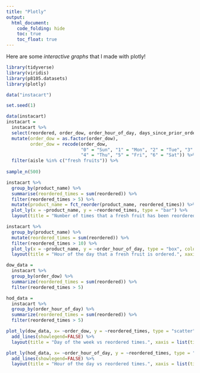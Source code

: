 ```yaml
---
title: "Plotly"
output: 
  html_document:
    code_folding: hide
    toc: true
    toc_float: true
---
```

Here are some _interactive graphs_ that I made with plotly!

```r
library(tidyverse)
library(viridis)
library(p8105.datasets)
library(plotly)
```

```r
data("instacart")
```

```r
set.seed(1)

data(instacart)
instacart = 
  instacart %>% 
  select(reordered, order_dow, order_hour_of_day, days_since_prior_order, product_name, aisle) %>% 
  mutate(order_dow = as.factor(order_dow),
         order_dow = recode(order_dow, 
                            "0" = "Sun", "1" = "Mon", "2" = "Tue", "3" = "Wed", 
                            "4" = "Thu", "5" = "Fri", "6" = "Sat")) %>% 
  filter(aisle %in% c("fresh fruits")) %>% 
  
sample_n(500)
```

```r
instacart %>%
  group_by(product_name) %>% 
  summarise(reordered_times = sum(reordered)) %>% 
  filter(reordered_times > 5) %>% 
  mutate(product_name = fct_reorder(product_name, reordered_times)) %>% 
  plot_ly(x = ~product_name, y = ~reordered_times, type = "bar") %>% 
  layout(title = "Number of times that a fresh fruit has been reordered.", xaxis = list(title  = "product name"), yaxis = list(title = "reordered times"))

```

```r
instacart %>% 
  group_by(product_name) %>%
  mutate(reordered_times = sum(reordered)) %>% 
  filter(reordered_times > 10) %>%
  plot_ly(x = ~product_name, y = ~order_hour_of_day, type = "box", color = ~product_name, colors = "Set2") %>% 
  layout(title = "Hour of the day that a fresh fruit is ordered.", xaxis = list(title  = "product name"), yaxis = list(title = "hour of the day"))
```

```r
dow_data =
  instacart %>% 
  group_by(order_dow) %>% 
  summarize(reordered_times = sum(reordered)) %>% 
  filter(reordered_times > 5) 

hod_data = 
  instacart %>% 
  group_by(order_hour_of_day) %>% 
  summarize(reordered_times = sum(reordered)) %>% 
  filter(reordered_times > 5) 

plot_ly(dow_data, x= ~order_dow, y = ~reordered_times, type = "scatter", mode = "markers") %>% 
  add_lines(showlegend=FALSE) %>% 
  layout(title = "Day of the week vs reordered times.", xaxis = list(title  = "day of the week"), yaxis = list(title = "reordered times"))

plot_ly(hod_data, x= ~order_hour_of_day, y = ~reordered_times, type = "scatter", mode = "markers") %>% 
  add_lines(showlegend=FALSE) %>% 
  layout(title = "Hour of the day vs reordered times.", xaxis = list(title  = "hour of the day"), yaxis = list(title = "reordered times"))

```
